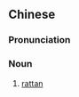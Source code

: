 {{also|藤条}}
==Chinese==
{{zh-forms|s=藤条}}

===Pronunciation===
{{zh-pron
|m=téngtiáo
|cat=n
}}

===Noun===
{{zh-noun}}

# [[rattan]]
